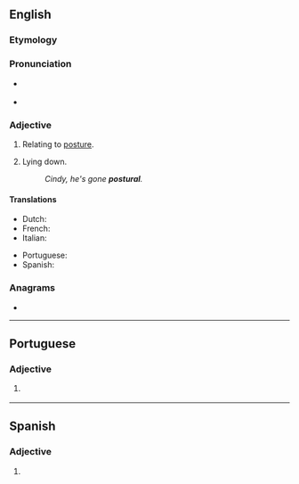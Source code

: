 ==English==

===Etymology===
{{suffix|posture|al|lang=en}}

===Pronunciation===
* {{a|UK}} {{IPA|/ˈpɒstʃəɹəl/|lang=en}}
* {{a|US}} {{IPA|/ˈpɑstʃəɹəl/|lang=en}}

===Adjective===
{{en-adj|-}}

# Relating to [[posture]].
# {{lb|en|medical}} Lying down.
#: ''Cindy, he's gone '''postural'''.''

====Translations====
{{trans-top|relating to posture}}
* Dutch: {{t+|nl|houding|alt=houdings-}}
* French: {{t+|fr|postural}}
* Italian: {{t|it|posturale}}
{{trans-mid}}
* Portuguese: {{t|pt|postural}}
* Spanish: {{t|es|postural}}
{{trans-bottom}}

===Anagrams===
* {{anagrams|en|a=aloprstu|pulsator|sportula}}

----

==Portuguese==

===Adjective===
{{pt-adj|postura|l}}

# {{l|en|postural}} {{gloss|relating to posture}}

----

==Spanish==

===Adjective===
{{es-adj|pl=posturales}}

# {{l|en|postural}}